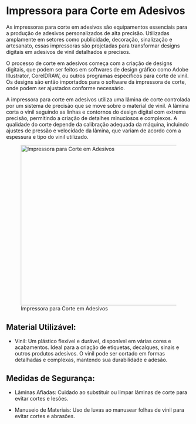 # Impressora para Corte em Adesivos

As impressoras para corte em adesivos são equipamentos essenciais para a produção de adesivos personalizados de alta precisão. Utilizadas amplamente em setores como publicidade, decoração, sinalização e artesanato, essas impressoras são projetadas para transformar designs digitais em adesivos de vinil detalhados e precisos.

O processo de corte em adesivos começa com a criação de designs digitais, que podem ser feitos em softwares de design gráfico como Adobe Illustrator, CorelDRAW, ou outros programas específicos para corte de vinil. Os designs são então importados para o software da impressora de corte, onde podem ser ajustados conforme necessário.

A impressora para corte em adesivos utiliza uma lâmina de corte controlada por um sistema de precisão que se move sobre o material de vinil. A lâmina corta o vinil seguindo as linhas e contornos do design digital com extrema precisão, permitindo a criação de detalhes minuciosos e complexos. A qualidade do corte depende da calibração adequada da máquina, incluindo ajustes de pressão e velocidade da lâmina, que variam de acordo com a espessura e tipo do vinil utilizado.

![Impressora para Corte em Adesivos](Imagem/Impressora_para_Corte_em_Adesivos.jpeg){width="116mm"}

## Material Utilizável:

-   Vinil: Um plástico flexível e durável, disponível em várias cores e acabamentos. Ideal para a criação de etiquetas, decalques, sinais e outros produtos adesivos. O vinil pode ser cortado em formas detalhadas e complexas, mantendo sua durabilidade e adesão.

## Medidas de Segurança:

-   Lâminas Afiadas: Cuidado ao substituir ou limpar lâminas de corte para evitar cortes e lesões.

-   Manuseio de Materiais: Uso de luvas ao manusear folhas de vinil para evitar cortes e abrasões.
